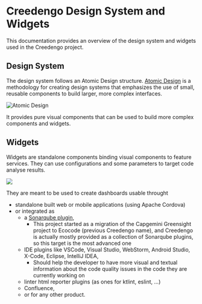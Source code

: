 
# Creedengo Design System and Widgets

This documentation provides an overview of the design system and widgets used in the Creedengo project.

## Design System

The design system follows an Atomic Design structure. [Atomic Design](https://bradfrost.com/blog/post/atomic-web-design/) is a methodology for creating design systems that emphasizes the use of small, reusable components to build larger, more complex interfaces.

![Atomic Design](https://atomicdesign.bradfrost.com/images/content/instagram-atomic.png)

It provides pure visual components that can be used to build more complex components and widgets.

## Widgets

Widgets are standalone components binding visual components to feature services. 
They can use configurations and some parameters to target code analyse results.


![](../../documentation/dashboard-widgets.png)

They are meant to be used to create dashboards usable throught

- standalone built web or mobile applications (using Apache Cordova) 
- or integrated as 
  - a [Sonarqube plugin](https://docs.sonarsource.com/sonarqube-server/2025.1/extension-guide/developing-a-plugin/plugin-basics/),
    - This project started as a migration of the Capgemini Greensight project to Ecocode (previous Creedengo name), and Creedengo is actually mostly provided as a collection of Sonarqube plugins, so this target is the most advanced one
  - IDE plugins like VSCode, Visual Studio, WebStorm, Android Studio, X-Code, Eclipse, IntelliJ IDEA,
    - Should help the developer to have more visual and textual information about the code quality issues in the code they are currently working on
  - linter html reporter plugins (as ones for ktlint, eslint, ...)
  - Confluence,
  - or for any other product.
